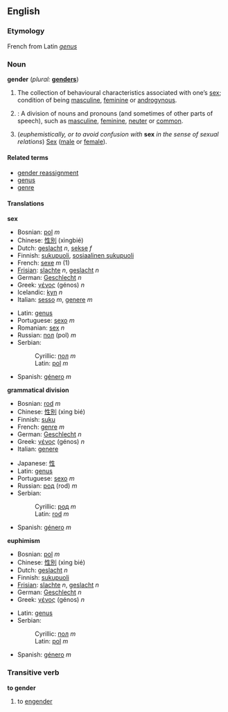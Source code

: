 ==English==
===Etymology===
French from Latin ''[[genus]]''
{{Wikipedia}}
===Noun===
'''gender''' (''plural:'' '''[[genders]]''')

# The collection of behavioural characteristics associated with one’s [[sex]]; condition of being [[masculine]], [[feminine]] or [[androgynous]].
# {{Grammar}}: A division of nouns and pronouns (and sometimes of other parts of speech), such as [[masculine]], [[feminine]], [[neuter]] or [[common]].
# (''euphemistically, or to avoid confusion with'' '''sex''' ''in the sense of sexual relations'') [[Sex]] ([[male]] or [[female]]).

====Related terms====
*[[gender reassignment]]
*[[genus]]
*[[genre]]

====Translations====
'''sex'''
{{top}}
*Bosnian: [[pol]] ''m''
*Chinese: [[性別]] (xìngbié)
*Dutch: [[geslacht]] ''n'', [[sekse]] ''f''
*Finnish: [[sukupuoli]], [[sosiaalinen sukupuoli]]
*French: [[sexe]] ''m'' (1)
*[[Frisian]]: [[slachte]] ''n'', [[geslacht]] ''n''
*German: [[Geschlecht]] ''n''
*Greek: [[γένος]] (génos) ''n''
*Icelandic: [[kyn]] ''n''
*Italian: [[sesso]] ''m'', [[genere]] ''m''
{{mid}}
*Latin: [[genus]]
*Portuguese: [[sexo]] ''m''
*Romanian: [[sex]] ''n''
*Russian: [[пол]] (pol) ''m''
*Serbian:
*:Cyrillic: [[пол]] ''m''
*:Latin: [[pol]] ''m''
*Spanish: [[género]] ''m''
{{bottom}}

'''grammatical division'''
{{top}}
*Bosnian: [[rod]] ''m''
*Chinese: [[性別]] (xìng bié)
*Finnish: [[suku]]
*French: [[genre]] ''m''
*German: [[Geschlecht]] ''n''
*Greek: [[γένος]] (génos) ''n''
*Italian: [[genere]]
{{mid}}
*Japanese: [[性]]
*Latin: [[genus]]
*Portuguese: [[sexo]] ''m''
*Russian: [[род]] (rod) ''m''
*Serbian:
*:Cyrillic: [[род]] ''m''
*:Latin: [[rod]] ''m''
*Spanish: [[género]] ''m''
{{bottom}}

'''euphimism'''
{{top}}
*Bosnian: [[pol]] ''m''
*Chinese: [[性別]] (xìng bié)
*Dutch: [[geslacht]] ''n''
*Finnish: [[sukupuoli]]
*[[Frisian]]: [[slachte]] ''n'', [[geslacht]] ''n''
*German: [[Geschlecht]] ''n''
*Greek: [[γένος]] (génos) ''n''
{{mid}}
*Latin: [[genus]]
*Serbian:
*:Cyrillic: [[пол]] ''m''
*:Latin: [[pol]] ''m''
*Spanish: [[género]] ''m''
{{bottom}}

===Transitive verb===
'''to gender'''
# to [[engender]]